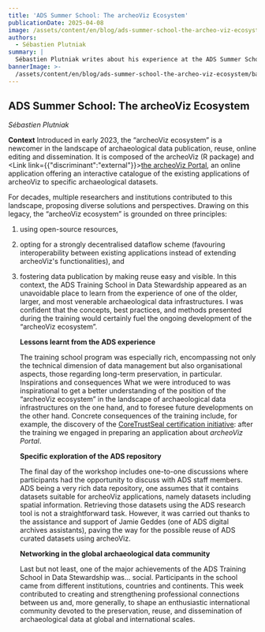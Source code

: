 ```yaml
---
title: 'ADS Summer School: The archeoViz Ecosystem'
publicationDate: 2025-04-08
image: /assets/content/en/blog/ads-summer-school-the-archeo-viz-ecosystem/image.jpeg
authors:
  - Sébastien Plutniak
summary: |
  Sébastien Plutniak writes about his experience at the ADS Summer School. 
bannerImage: >-
  /assets/content/en/blog/ads-summer-school-the-archeo-viz-ecosystem/bannerImage.jpeg
---
```

## ADS Summer School: The archeoViz Ecosystem

*Sébastien Plutniak*


**Context**
Introduced in early 2023, the “archeoViz ecosystem” is a newcomer in the landscape of archaeological data publication, reuse, online editing and dissemination. It is composed of the archeoViz (R package) and <Link link={{"discriminant":"external"}}>[the archeoViz Portal](https://analytics.huma-num.fr/archeoviz/home)</Link>, an online application offering an interactive catalogue of the existing applications of archeoViz to specific archaeological datasets.

For decades, multiple researchers and institutions contributed to this landscape, proposing diverse solutions and perspectives. Drawing on this legacy, the “archeoViz ecosystem” is grounded on three principles:

1. using open-source resources,
2. opting for a strongly decentralised dataflow scheme (favouring interoperability between existing applications instead of extending archeoViz's functionalities), and
3. fostering data publication by making reuse easy and visible.
   In this context, the ADS Training School in Data Stewardship appeared as an unavoidable place to learn from the experience of one of the older, larger, and most venerable archaeological data infrastructures. I was confident that the concepts, best practices, and methods presented during the training would certainly fuel the ongoing development of the “archeoViz ecosystem”.

   <Figure src="/assets/content/en/blog/ads-summer-school-the-archeo-viz-ecosystem/archaeoviz.jpeg" alt="screenshot of archaeoviz portal" alignment="stretch">

   </Figure>




   **Lessons learnt from the ADS experience**&#x20;

   The training school program was especially rich, encompassing not only the technical dimension of data management but also organisational aspects, those regarding long-term preservation, in particular. Inspirations and consequences What we were introduced to was inspirational to get a better understanding of the position of the  “archeoViz ecosystem” in the landscape of archaeological data infrastructures on the one hand, and to foresee future developments on the other hand. Concrete consequences of the training include, for example, the discovery of the [CoreTrustSeal certification initiative](https://www.coretrustseal.org): after the training we engaged in preparing an application about *archeoViz Portal*.&#x20;

   <Figure src="/assets/content/en/blog/ads-summer-school-the-archeo-viz-ecosystem/deptarch.jpeg" alt="Photo of ADS with sign reading Department of Archaeology " alignment="stretch">

   </Figure>

   **Specific exploration of the ADS repository**&#x20;

   The final day of the workshop includes one-to-one discussions where participants had the opportunity to discuss with ADS staff members. ADS being a very rich data repository, one assumes that it contains datasets suitable for archeoViz applications, namely datasets including spatial information. Retrieving those datasets using the ADS research tool is not a straightforward task. However, it was carried out thanks to the assistance and support of Jamie Geddes (one of ADS digital archives assistants), paving the way for the possible reuse of ADS curated datasets using archeoViz.&#x20;

   **Networking in the global archaeological data community**&#x20;

   Last but not least, one of the major achievements of the ADS Training School in Data Stewardship was... social. Participants in the school came from different institutions, countries and continents. This week contributed to creating and strengthening professional connections between us and, more generally, to shape an enthusiastic international community devoted to the preservation, reuse, and dissemination of archaeological data at global and international scales.
